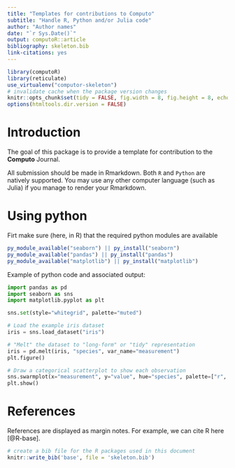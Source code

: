 ```yaml
---
title: "Templates for contributions to Computo"
subtitle: "Handle R, Python and/or Julia code"
author: "Author names"
date: "`r Sys.Date()`"
output: computoR::article
bibliography: skeleton.bib
link-citations: yes
---
```


```r
library(computoR)
library(reticulate)
use_virtualenv("computor-skeleton")
# invalidate cache when the package version changes
knitr::opts_chunk$set(tidy = FALSE, fig.width = 8, fig.height = 8, echo = TRUE)
options(htmltools.dir.version = FALSE)
```

# Introduction

The goal of this package is to provide a template for contribution to the **Computo** Journal.

All submission should be made in Rmarkdown. Both `R` and `Python` are natively supported. You may use any other computer language (such as Julia) if you manage to render your Rmarkdown.

# Using python

Firt make sure (here, in R) that the required python modules are available

```r
py_module_available("seaborn") || py_install("seaborn")
py_module_available("pandas") || py_install("pandas")
py_module_available("matplotlib") || py_install("matplotlib")
```

Example of python code and associated output:

```python
import pandas as pd
import seaborn as sns
import matplotlib.pyplot as plt

sns.set(style="whitegrid", palette="muted")

# Load the example iris dataset
iris = sns.load_dataset("iris")

# "Melt" the dataset to "long-form" or "tidy" representation
iris = pd.melt(iris, "species", var_name="measurement")
plt.figure()

# Draw a categorical scatterplot to show each observation
sns.swarmplot(x="measurement", y="value", hue="species", palette=["r", "c", "y"], data=iris)
plt.show()
```

# References

References are displayed as margin notes. For example, we can cite R here [@R-base].

```r
# create a bib file for the R packages used in this document
knitr::write_bib('base', file = 'skeleton.bib')
```

